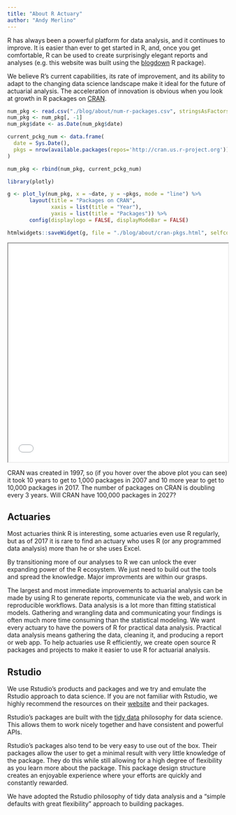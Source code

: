```yaml
---
title: "About R Actuary"
author: "Andy Merlino"
---
```


R has always been a powerful platform for data analysis, and it continues to improve.  It is easier than ever to get started in R, and, once you get comfortable, R can be used to create surprisingly elegant reports and analyses (e.g. this website was built using the [blogdown](https://github.com/rstudio/blogdown) R package).  

We believe R's current capabilities, its rate of improvement, and its ability to adapt to the changing data science landscape make it ideal for the future of actuarial analysis.  The acceleration of innovation is obvious when you look at growth in R packages on [CRAN](https://en.wikipedia.org/wiki/R_(programming_language)#CRAN).

```r
num_pkg <- read.csv("./blog/about/num-r-packages.csv", stringsAsFactors = FALSE)
num_pkg <- num_pkg[, -1]
num_pkg$date <- as.Date(num_pkg$date)

current_pckg_num <- data.frame(
  date = Sys.Date(),
  pkgs = nrow(available.packages(repos='http://cran.us.r-project.org'))
)

num_pkg <- rbind(num_pkg, current_pckg_num)
```

```r
library(plotly)

g <- plot_ly(num_pkg, x = ~date, y = ~pkgs, mode = "line") %>%
       layout(title = "Packages on CRAN",
              xaxis = list(title = "Year"),
              yaxis = list(title = "Packages")) %>%
       config(displaylogo = FALSE, displayModeBar = FALSE)

htmlwidgets::saveWidget(g, file = "./blog/about/cran-pkgs.html", selfcontained = TRUE)
```

<iframe src="../blog/about/cran-pkgs/index.html" width = "100%" height="500" ></iframe>

CRAN was created in 1997, so (if you hover over the above plot you can see) it took 10 years to get to 1,000 packages in 2007 and 10 more year to get to 10,000 packages in 2017.  The number of packages on CRAN is doubling every 3 years. Will CRAN have 100,000 packages in 2027?

## Actuaries

Most actuaries think R is interesting, some actuaries even use R regularly, but as of 2017 it is rare to find an actuary who uses R (or any programmed data analysis) more than he or she uses Excel.

By transitioning more of our analyses to R we can unlock the ever expanding power of the R ecosystem.  We just need to build out the tools and spread the knowledge.  Major improvments are within our grasps.

The largest and most immediate improvements to actuarial analysis can be made by using R to generate reports, communicate via the web, and work in reproducible workflows.  Data analysis is a lot more than fitting statistical models. Gathering and wrangling data and communicating your findings is often much more time consuming than the statistical modeling.  We want every actuary to have the powers of R for practical data analysis. Practical data analysis means gathering the data, cleaning it, and producing a report or web app.  To help actuaries use R efficiently, we create open source R packages and projects to make it easier to use R for actuarial analysis.

## Rstudio

We use Rstudio's products and packages and we try and emulate the Rstudio approach to data science. If you are not familiar with Rstudio, we highly recommend the resources on their [website](https://www.rstudio.com/) and their packages.

Rstudio's packages are built with the [tidy data](http://tidyverse.org/) philosophy for data science.  This allows them to work nicely together and have consistent and powerful APIs.  

Rstudio's packages also tend to be very easy to use out of the box.  Their packages allow the user to get a minimal result with very little knowledge of the package.  They do this while still allowing for a high degree of flexibility as you learn more about the package.  This package design structure creates an enjoyable experience where your efforts are quickly and constantly rewarded.

We have adopted the Rstudio philosophy of tidy data analysis and a "simple defaults with great flexibility" approach to building packages.
